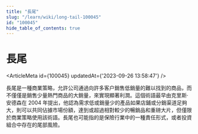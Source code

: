 ```yaml
---
title: "長尾"
slug: "/learn/wiki/long-tail-100045"
id: "100045"
hide_table_of_contents: true
---
```



# 長尾

<ArticleMeta id={100045} updatedAt={'2023-09-26 13:58:47'} />
<div className='border-solid border-b border-t-0 my-4 border-[var(--ifm-color-gray-300)]' />

長尾是一種商業策略，允許公司通過向許多客户銷售低銷量的難以找到的商品，而不僅僅是銷售少量熱門商品的大銷量，來實現顯著利潤。這個術語最早由克里斯·安德森在 2004 年提出，他認為需求低或銷量少的產品如果店鋪或分銷渠道足夠大，則可以共同佔據市場份額，達到或超過相對較少的暢銷品和重磅大片，但僅限於商業策略使用該術語。長尾也可能指的是保險行業中的一種責任形式，或者投資組合中存在的尾部風險。
